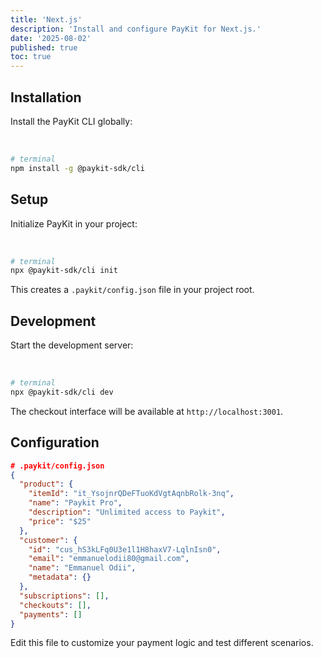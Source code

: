 ```yaml
---
title: 'Next.js'
description: 'Install and configure PayKit for Next.js.'
date: '2025-08-02'
published: true
toc: true
---
```


## Installation

Install the PayKit CLI globally:

<br />

```bash
# terminal
npm install -g @paykit-sdk/cli
```

## Setup

Initialize PayKit in your project:

<br />

```bash
# terminal
npx @paykit-sdk/cli init
```

This creates a `.paykit/config.json` file in your project root.

## Development

Start the development server:

<br />

```bash
# terminal
npx @paykit-sdk/cli dev
```

The checkout interface will be available at `http://localhost:3001`.

## Configuration

```json
# .paykit/config.json
{
  "product": {
    "itemId": "it_YsojnrQDeFTuoKdVgtAqnbRolk-3nq",
    "name": "Paykit Pro",
    "description": "Unlimited access to Paykit",
    "price": "$25"
  },
  "customer": {
    "id": "cus_hS3kLFq0U3e1l1H8haxV7-LqlnIsn0",
    "email": "emmanuelodii80@gmail.com",
    "name": "Emmanuel Odii",
    "metadata": {}
  },
  "subscriptions": [],
  "checkouts": [],
  "payments": []
}
```

Edit this file to customize your payment logic and test different scenarios.
